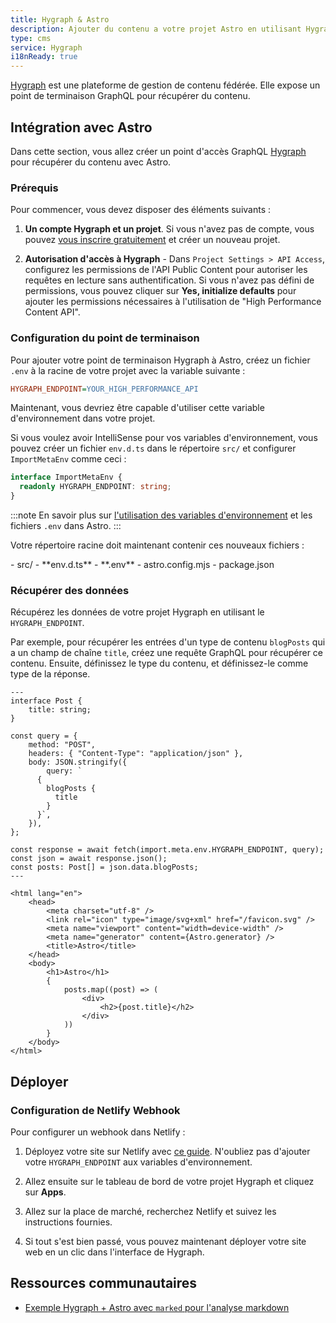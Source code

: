 ```yaml
---
title: Hygraph & Astro
description: Ajouter du contenu a votre projet Astro en utilisant Hygraph en tant que CMS
type: cms
service: Hygraph
i18nReady: true
---
```


[Hygraph](https://hygraph.com/) est une plateforme de gestion de contenu fédérée. Elle expose un point de terminaison GraphQL pour récupérer du contenu.

## Intégration avec Astro

Dans cette section, vous allez créer un point d'accès GraphQL [Hygraph](https://hygraph.com/) pour récupérer du contenu avec Astro.

### Prérequis

Pour commencer, vous devez disposer des éléments suivants :

1. **Un compte Hygraph et un projet**. Si vous n'avez pas de compte, vous pouvez [vous inscrire gratuitement](https://app.hygraph.com/signup) et créer un nouveau projet.

2. **Autorisation d'accès à Hygraph** - Dans `Project Settings > API Access`, configurez les permissions de l'API Public Content pour autoriser les requêtes en lecture sans authentification. Si vous n'avez pas défini de permissions, vous pouvez cliquer sur **Yes, initialize defaults** pour ajouter les permissions nécessaires à l'utilisation de "High Performance Content API".

### Configuration du point de terminaison

Pour ajouter votre point de terminaison Hygraph à Astro, créez un fichier `.env` à la racine de votre projet avec la variable suivante :

```ini title=".env"
HYGRAPH_ENDPOINT=YOUR_HIGH_PERFORMANCE_API
```

Maintenant, vous devriez être capable d'utiliser cette variable d'environnement dans votre projet. 

Si vous voulez avoir IntelliSense pour vos variables d'environnement, vous pouvez créer un fichier `env.d.ts` dans le répertoire `src/` et configurer `ImportMetaEnv` comme ceci :

```ts title="src/env.d.ts"
interface ImportMetaEnv {
  readonly HYGRAPH_ENDPOINT: string;
}
```

:::note
En savoir plus sur [l'utilisation des variables d'environnement](/fr/guides/environment-variables/) et les fichiers `.env` dans Astro.
:::

Votre répertoire racine doit maintenant contenir ces nouveaux fichiers :

<FileTree title="Structure du projet">
- src/
  - **env.d.ts**
- **.env**
- astro.config.mjs
- package.json
</FileTree>

### Récupérer des données

Récupérez les données de votre projet Hygraph en utilisant le `HYGRAPH_ENDPOINT`.

Par exemple, pour récupérer les entrées d'un type de contenu `blogPosts` qui a un champ de chaîne `title`, créez une requête GraphQL pour récupérer ce contenu. Ensuite, définissez le type du contenu, et définissez-le comme type de la réponse.

```astro title="src/pages/index.astro"
---
interface Post {
	title: string;
}

const query = {
	method: "POST",
	headers: { "Content-Type": "application/json" },
	body: JSON.stringify({
		query: `
      {
        blogPosts {
          title
        }
      }`,
	}),
};

const response = await fetch(import.meta.env.HYGRAPH_ENDPOINT, query);
const json = await response.json();
const posts: Post[] = json.data.blogPosts;
---

<html lang="en">
	<head>
		<meta charset="utf-8" />
		<link rel="icon" type="image/svg+xml" href="/favicon.svg" />
		<meta name="viewport" content="width=device-width" />
		<meta name="generator" content={Astro.generator} />
		<title>Astro</title>
	</head>
	<body>
		<h1>Astro</h1>
		{
			posts.map((post) => (
				<div>
					<h2>{post.title}</h2>
				</div>
			))
		}
	</body>
</html>
```

## Déployer

### Configuration de Netlify Webhook

Pour configurer un webhook dans Netlify :

1. Déployez votre site sur Netlify avec [ce guide](/fr/guides/deploy/netlify/). N'oubliez pas d'ajouter votre `HYGRAPH_ENDPOINT` aux variables d'environnement.

2. Allez ensuite sur le tableau de bord de votre projet Hygraph et cliquez sur **Apps**. 

3. Allez sur la place de marché, recherchez Netlify et suivez les instructions fournies.

4. Si tout s'est bien passé, vous pouvez maintenant déployer votre site web en un clic dans l'interface de Hygraph.

## Ressources communautaires

- [Exemple Hygraph + Astro avec `marked` pour l'analyse markdown](https://github.com/camunoz2/example-astrowithhygraph)
